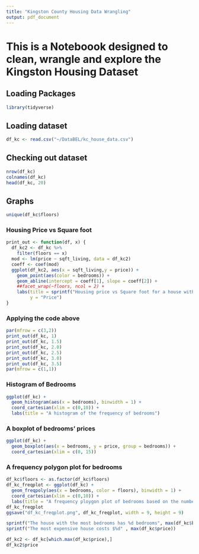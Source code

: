 ```yaml
---
title: "Kingston County Housing Data Wrangling"
output: pdf_document
---
```


# This is a Noteboook designed to clean, wrangle and explore the Kingston Housing Dataset

## Loading Packages

```r
library(tidyverse)
```

## Loading dataset

```r
df_kc <- read.csv("~/DataBEL/kc_house_data.csv")

```

## Checking out dataset

```r
nrow(df_kc)
colnames(df_kc)
head(df_kc, 20)

```

## Graphs

```r
unique(df_kc$floors)
```

### Housing Price vs Square foot

```r
print_out <- function(df, x) {
  df_kc2 <- df_kc %>%
    filter(floors == x)
  mod <- lm(price ~ sqft_living, data = df_kc2)
  coeff <- coef(mod)
  ggplot(df_kc2, aes(x = sqft_living,y = price)) + 
    geom_point(aes(color = bedrooms)) + 
    geom_abline(intercept = coeff[1], slope = coeff[2]) +
    ##facet_wrap(~floors, ncol = 2) + 
    labs(title = sprintf("Housing price vs Square foot for a house with %.1f floors", x), x = "Square foot", 
         y = "Price")
}
```

### Applying the code above

```r
par(mfrow = c(3,2))
print_out(df_kc, 1)
print_out(df_kc, 1.5)
print_out(df_kc, 2.0)
print_out(df_kc, 2.5)
print_out(df_kc, 3.0)
print_out(df_kc, 3.5)
par(mfrow = c(1,1))

```


### Histogram of Bedrooms


```r
ggplot(df_kc) +
  geom_histogram(aes(x = bedrooms), binwidth = 1) +
  coord_cartesian(xlim = c(0,10)) +
  labs(title = "A histogram of the frequency of bedrooms")

```

### A boxplot of bedrooms' prices

```r
ggplot(df_kc) +
  geom_boxplot(aes(x = bedrooms, y = price, group = bedrooms)) +
  coord_cartesian(xlim = c(0, 15))
```

### A frequency polygon plot for bedrooms

```r
df_kc$floors <- as.factor(df_kc$floors)
df_kc_freqplot <- ggplot(df_kc) +
  geom_freqpoly(aes(x = bedrooms, color = floors), binwidth = 1) +
  coord_cartesian(xlim = c(0,10)) +
  labs(title = "A frequency ploygon plot of bedrooms based on the number of floors")
df_kc_freqplot
ggsave("df_kc_freqplot.png", df_kc_freqplot, width = 9, height = 9)

```

```r
sprintf("The house with the most bedrooms has %d bedrooms", max(df_kc$bedrooms))
sprintf("The most expensive house costs $%d" , max(df_kc$price))
```

```r
df_kc2 <- df_kc[which.max(df_kc$price),]
df_kc2$price
```

